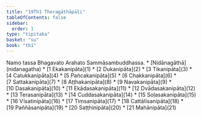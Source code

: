 ```yaml
---
title: "19Th1 Theragāthāpāḷi"
tableOfContents: false
sidebar:
  order: 1
type: "tipitaka"
basket: "su"
book: "th1"
---
```


<Paragraph number="1" type="center" book="th1">
Namo tassa Bhagavato Arahato Sammāsambuddhassa.

</Paragraph>

<TableOfContents book="th1" section="19">
* [Nidānagāthā](nidanagatha)
* [1 Ekakanipāta](1)
* [2 Dukanipāta](2)
* [3 Tikanipāta](3)
* [4 Catukkanipāta](4)
* [5 Pañcakanipāta](5)
* [6 Chakkanipāta](6)
* [7 Sattakanipāta](7)
* [8 Aṭṭhakanipāta](8)
* [9 Navakanipāta](9)
* [10 Dasakanipāta](10)
* [11 Ekādasakanipāta](11)
* [12 Dvādasakanipāta](12)
* [13 Terasanipāta](13)
* [14 Cuddasakanipāta](14)
* [15 Soḷasakanipāta](15)
* [16 Vīsatinipāta](16)
* [17 Tiṃsanipāta](17)
* [18 Cattālīsanipāta](18)
* [19 Paññāsanipāta](19)
* [20 Saṭṭhinipāta](20)
* [21 Mahānipāta](21)
</TableOfContents>
